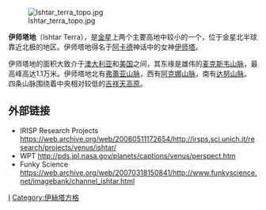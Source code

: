 [[File:Ishtar_terra_topo.jpg|thumb]]

'''伊师塔地'''（Ishtar Terra），是[[金星|金星]]上两个主要高地中较小的一个，位于金星北半球靠近北极的地区。伊师塔地得名于[[阿卡德|阿卡德]]神话中的女神[[伊丝塔|伊师塔]]。

伊师塔地的面积大致介于[[澳大利亚|澳大利亚]]和[[美国|美国]]之间，其东缘是雄伟的[[麦克斯韦山脉|麦克斯韦山脉]]，最高峰高达1.1万米。伊师塔地北有[[弗蕾亚山脉|弗蕾亚山脉]]，西有[[阿克娜山脉|阿克娜山脉]]，南有[[达努山脉|达努山脉]]。四条山脉围绕着中央相对较低的[[吉祥天高原|吉祥天高原]]。

== 外部链接 ==
* IRISP Research Projects https://web.archive.org/web/20060511172654/http://irsps.sci.unich.it/research/projects/venus/ishtar/
* WPT http://pds.jpl.nasa.gov/planets/captions/venus/perspect.htm {{Wayback|url=http://pds.jpl.nasa.gov/planets/captions/venus/perspect.htm |date=20190808153803 }}
* Funky Science https://web.archive.org/web/20070318150841/http://www.funkyscience.net/imagebank/channel_ishtar.html

{{金星}}
{{Authority control}}
[[Category:金星表面特徵|I]]
[[Category:伊絲塔方格|Category:伊絲塔方格]]